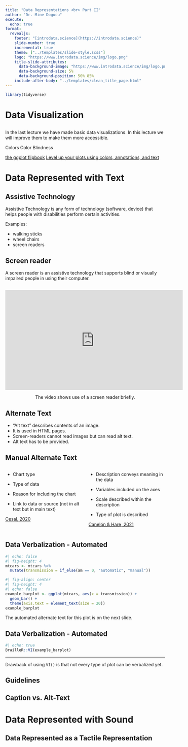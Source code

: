 ```yaml
---
title: "Data Representations <br> Part II"
author: "Dr. Mine Dogucu"
execute:
  echo: true
format: 
  revealjs:
    footer: "[introdata.science](https://introdata.science)"
    slide-number: true
    incremental: true
    theme: ["../templates/slide-style.scss"]
    logo: "https://www.introdata.science/img/logo.png"
    title-slide-attributes: 
      data-background-image: "https://www.introdata.science/img/logo.png"
      data-background-size: 5%
      data-background-position: 50% 85%
    include-after-body: "../templates/clean_title_page.html"
---
```


```r
library(tidyverse)
```


# Data Visualization 

##

In the last lecture we have made basic data visualizations. 
In this lecture we will improve them to make them more accessible. 




Colors
Color Blindness

[the ggplot flipbook](https://evamaerey.github.io/ggplot_flipbook/ggplot_flipbook_xaringan.html#1)
[Level up your plots using colors, annotations, and text](https://www.cararthompson.com/talks/nhsr2023-level-up-workshop/)

# Data Represented with Text

## Assistive Technology

Assistive Technology is any form of technology (software, device) that helps people with disabilities perform certain activities. 

Examples:

- walking sticks
- wheel chairs
- screen readers


## Screen reader


A screen reader is an assistive technology that supports blind or visually impaired people in using their computer. 

##

<center>

<iframe width="560" height="315" src="https://www.youtube.com/embed/l-G4kKTuDHI" title="YouTube video player" frameborder="0" allow="accelerometer; autoplay; clipboard-write; encrypted-media; gyroscope; picture-in-picture" allowfullscreen></iframe>

The video shows use of a screen reader briefly. 

</center>

## Alternate Text

- "Alt text" describes contents of an image. 
- It is used in HTML pages. 
- Screen-readers cannot read images but can read alt text. 
- Alt text has to be provided. 

## Manual Alternate Text

:::: {.columns}

::: {.column width="50%"}
- Chart type

- Type of data

- Reason for including the chart

- Link to data or source (not in alt text but in main text)


[Cesal, 2020](https://medium.com/nightingale/writing-alt-text-for-data-visualization-2a218ef43f81)
:::

::: {.column width="50%"}
- Description conveys meaning in the data

- Variables included on the axes

- Scale described within the description

- Type of plot is described

[Canelón & Hare, 2021 ](https://www.youtube.com/watch?v=DxLkv2iRdf8&ab_channel=csvconf)
:::

::::

## Data Verbalization -  Automated

```r
#| echo: false
#| fig-height: 4
mtcars <- mtcars %>% 
  mutate(transmission = if_else(am == 0, "automatic", "manual"))
```


```r
#| fig-align: center
#| fig-height: 4
#| echo: false
example_barplot <- ggplot(mtcars, aes(x = transmission)) +
  geom_bar() +
  theme(axis.text = element_text(size = 20))
example_barplot
```

The automated alternate text for this plot is on the next slide.


## Data Verbalization -  Automated


```r
#| echo: true
BrailleR::VI(example_barplot)
```

<hr>

Drawback of using `VI()` is that not every type of plot can be verbalized yet. 


## Guidelines

## Caption vs. Alt-Text

# Data Represented with Sound

## Data Represented as a Tactile Representation
